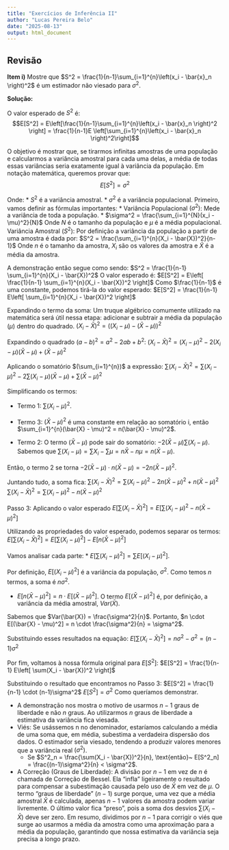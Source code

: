 ```yaml
---
title: "Exercícios de Inferência II"
author: "Lucas Pereira Belo"
date: "2025-08-13"
output: html_document
---
```


## Revisão

**Item i)** Mostre que $S^2 = \frac{1}{n-1}\sum_{i=1}^{n}\left(x_i - \bar{x}_n \right)^2$ é um estimador não viesado para $\sigma^2$.

**Solução:**

O valor esperado de $S^2$ é:
$$E[S^2] = E\left[\frac{1}{n-1}\sum_{i=1}^{n}\left(x_i - \bar{x}_n \right)^2 \right] = \frac{1}{n-1}E \left[\sum_{i=1}^{n}\left(x_i - \bar{x}_n \right)^2\right]$$

O objetivo é mostrar que, se tirarmos infinitas amostras de uma população e calcularmos a variância amostral para cada uma delas, a média de todas essas variâncias seria exatamente igual à variância da população. Em notação matemática, queremos provar que:
$$E[S^2] = \sigma^2$$

Onde:
* $S^2$ é a variância amostral.
* $\sigma^2$ é a variância populacional.
Primeiro, vamos definir as fórmulas importantes:
  * Variância Populacional $(\sigma^2)$: Mede a variância de toda a população.
  * $\sigma^2 = \frac{\sum_{i=1}^{N}(x_i - \mu)^2}{N}$
   Onde $N$ é o tamanho da população e $\mu$ é a média populacional.
 Variância Amostral $(S^2)$: Por definição a variância da população a partir de uma amostra é dada por:
   $S^2 = \frac{\sum_{i=1}^{n}(X_i - \bar{X})^2}{n-1}$
   Onde $n$ é o tamanho da amostra, $X_i$ são os valores da amostra e $\bar{X}$ é a média da amostra.

A demonstração então segue como sendo:
$S^2 = \frac{1}{n-1} \sum_{i=1}^{n}(X_i - \bar{X})^2$
O valor esperado é:
$E[S^2] = E\left[ \frac{1}{n-1} \sum_{i=1}^{n}(X_i - \bar{X})^2 \right]$
Como $\frac{1}{n-1}$ é uma constante, podemos tirá-la do valor esperado:
$E[S^2] = \frac{1}{n-1} E\left[ \sum_{i=1}^{n}(X_i - \bar{X})^2 \right]$

Expandindo o termo da soma:
Um truque algébrico comumente utilizado na matemática será útil nessa etapa: adicionar e subtrair a média da população $(\mu)$ dentro do quadrado.
$(X_i - \bar{X})^2 = ((X_i - \mu) - (\bar{X} - \mu))^2$

Expandindo o quadrado $(a-b)^2 = a^2 - 2ab + b^2$:
$(X_i - \bar{X})^2 = (X_i - \mu)^2 - 2(X_i - \mu)(\bar{X} - \mu) + (\bar{X} - \mu)^2$

Aplicando o somatório $(\sum_{i=1}^{n})$ a expressão:
$\sum(X_i - \bar{X})^2 = \sum(X_i - \mu)^2 - 2\sum(X_i - \mu)(\bar{X} - \mu) + \sum(\bar{X} - \mu)^2$

Simplificando os termos:

   * Termo 1: $\sum(X_i - \mu)^2$.
   
   * Termo 3: $(\bar{X} - \mu)^2$ é uma constante em relação ao somatório i, então $\sum_{i=1}^{n}(\bar{X} - \mu)^2 = n(\bar{X} - \mu)^2$.
   
   * Termo 2: O termo $(\bar{X} - \mu)$ pode sair do somatório: $-2(\bar{X} - \mu) \sum(X_i - \mu)$. Sabemos que $\sum(X_i - \mu) = \sum X_i - \sum \mu = n\bar{X} - n\mu = n(\bar{X} - \mu)$.
   
   Então, o termo 2 se torna $-2(\bar{X} - \mu) \cdot n(\bar{X} - \mu) = -2n(\bar{X} - \mu)^2$.

Juntando tudo, a soma fica:
$\sum(X_i - \bar{X})^2 = \sum(X_i - \mu)^2 - 2n(\bar{X} - \mu)^2 + n(\bar{X} - \mu)^2$
$\sum(X_i - \bar{X})^2 = \sum(X_i - \mu)^2 - n(\bar{X} - \mu)^2$

Passo 3: Aplicando o valor esperado
$E\left[\sum(X_i - \bar{X})^2\right] = E\left[\sum(X_i - \mu)^2 - n(\bar{X} - \mu)^2\right]$

Utilizando as propriedades do valor esperado, podemos separar os termos:
$E\left[\sum(X_i - \bar{X})^2\right] = E\left[\sum(X_i - \mu)^2\right] - E\left[n(\bar{X} - \mu)^2\right]$

Vamos analisar cada parte:
 * $E\left[\sum(X_i - \mu)^2\right] = \sum E[(X_i - \mu)^2]$.
 
 Por definição, $E[(X_i - \mu)^2]$ é a variância da população, $\sigma^2$. Como temos $n$ termos, a soma é $n\sigma^2$.
 
 * $E\left[n(\bar{X} - \mu)^2\right] = n \cdot E[(\bar{X} - \mu)^2]$. O termo $E[(\bar{X} - \mu)^2]$ é, por definição, a variância da média amostral, $Var(\bar{X})$.
 
 Sabemos que $Var(\bar{X}) = \frac{\sigma^2}{n}$. Portanto, $n \cdot E[(\bar{X} - \mu)^2] = n \cdot \frac{\sigma^2}{n} = \sigma^2$.
   
Substituindo esses resultados na equação:
$E\left[\sum(X_i - \bar{X})^2\right] = n\sigma^2 - \sigma^2 = (n-1)\sigma^2$

Por fim, voltamos à nossa fórmula original para $E[S^2]$:
$E[S^2] = \frac{1}{n-1} E\left[ \sum(X_i - \bar{X})^2 \right]$

Substituindo o resultado que encontramos no Passo 3:
$E[S^2] = \frac{1}{n-1} \cdot (n-1)\sigma^2$
$E[S^2] = \sigma^2$
Como queríamos demonstrar.

 * A demonstração nos mostra o motivo de usarmos $n-1$ graus de liberdade e não $n$ graus. Ao utilizarmos $n$ graus de liberdade a estimativa da variância fica viesada. 
 * Viés: Se usássemos n no denominador, estaríamos calculando a média de uma soma que, em média, subestima a verdadeira dispersão dos dados. O estimador seria viesado, tendendo a produzir valores menores que a variância real $(\sigma^2)$.
   * Se $S^2_n = \frac{\sum(X_i - \bar{X})^2}{n}, \text{então}~ E[S^2_n] = \frac{(n-1)\sigma^2}{n} < \sigma^2$.
 * A Correção (Graus de Liberdade): A divisão por $n-1$ em vez de $n$ é chamada de Correção de Bessel. Ela "infla" ligeiramente o resultado para compensar a subestimação causada pelo uso de $\bar{X}$ em vez de $\mu$. O termo "graus de liberdade" $(n-1)$ surge porque, uma vez que a média amostral $\bar{X}$ é calculada, apenas $n-1$ valores da amostra podem variar livremente. O último valor fica "preso", pois a soma dos desvios $\sum(X_i - \bar{X})$ deve ser zero.
Em resumo, dividimos por $n-1$ para corrigir o viés que surge ao usarmos a média da amostra como uma aproximação para a média da população, garantindo que nossa estimativa da variância seja precisa a longo prazo.

